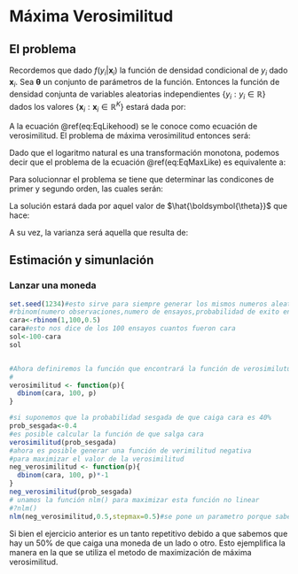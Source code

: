 # Máxima Verosimilitud 
## El problema
Recordemos que dado $f(y_i | \mathbf{x}_i)$ la función de densidad condicional de $y_i$ dado $\mathbf{x}_i$. Sea $\boldsymbol{\theta}$ un conjunto de parámetros de la función. Entonces la función de densidad conjunta de variables aleatorias independientes $\{ y_i : y_i \in \mathbb{R} \}$ dados los valores $\{ \mathbf{x}_i : \mathbf{x}_i \in \mathbb{R}^K \}$ estará dada por:

\begin{equation}
    \Pi_{i = 1}^{n} f(y_i | \mathbf{x}_i; \boldsymbol{\theta}) = f(y_1, y_2, \ldots, y_n | \mathbf{x}_1, \mathbf{x}_2, \ldots, \mathbf{x}_n; \boldsymbol{\theta}) = L(\boldsymbol{\theta})
    (\#eq:EqLikehood)
\end{equation}

A la ecuación \@ref(eq:EqLikehood) se le conoce como ecuación de verosimilitud. El problema de máxima verosimilitud entonces será:
\begin{equation}
    \max_{\boldsymbol{\theta} \in \boldsymbol{\Theta}} \Pi_{i = 1}^{n} f(y_i | \mathbf{x}_i; \boldsymbol{\theta}) = \max_{\boldsymbol{\theta} \in \boldsymbol{\Theta}} L(\boldsymbol{\theta})
        (\#eq:EqMaxLike)
\end{equation}

Dado que el logaritmo natural es una transformación monotona, podemos decir que el problema de la ecuación \@ref(eq:EqMaxLike) es equivalente a:

\begin{equation}
     \max_{\boldsymbol{\theta} \in \boldsymbol{\Theta}} ln L(\boldsymbol{\theta}) = \max_{\boldsymbol{\theta} \in \boldsymbol{\Theta}} ln \Pi_{i = 1}^{n} f(y_i | \mathbf{x}_i; \boldsymbol{\theta}) = \max_{\boldsymbol{\theta} \in \boldsymbol{\Theta}} \sum_{i = 1}^{n} ln f(y_i | \mathbf{x}_i; \boldsymbol{\theta})
            (\#eq:EqLogML)
\end{equation}

Para solucionnar el problema se tiene que determinar las condicones de primer y segundo orden, las cuales serán:
\begin{equation}
    \frac{\partial}{\partial \boldsymbol{\theta}} ln L(\boldsymbol{\theta}) = \nabla ln L(\boldsymbol{\theta})
          (\#eq:MLCPO)
\end{equation}

\begin{equation}
    \frac{\partial^2}{\partial^2 \boldsymbol{\theta}} ln L(\boldsymbol{\theta}) = \frac{\partial}{\partial \boldsymbol{\theta}} ln L(\boldsymbol{\theta}) \cdot  \frac{\partial}{\partial \boldsymbol{\theta}} ln L(\boldsymbol{\theta}') = H(\boldsymbol{\theta})
             (\#eq:MLCSO)
\end{equation}



La solución estará dada por aquel valor de $\hat{\boldsymbol{\theta}}$ que hace:
\begin{equation*}
    \frac{\partial}{\partial \boldsymbol{\theta}} ln L(\hat{\boldsymbol{\theta}}) = 0
\end{equation*}

A su vez, la varianza será aquella que resulta de:
\begin{equation*}
    Var[\hat{\boldsymbol{\theta}} | \mathbf{X}] = \left( - \mathbb{E}_{\hat{\boldsymbol{\theta}}}[H(\boldsymbol{\theta})] \right)^{-1}
\end{equation*}

## Estimación y simunlación 
### Lanzar una moneda
```r
set.seed(1234)#esto sirve para siempre generar los mismos numeros aleatorios
#rbinom(numero observaciones,numero de ensayos,probabilidad de exito en cada ensayo)
cara<-rbinom(1,100,0.5)
cara#esto nos dice de los 100 ensayos cuantos fueron cara
sol<-100-cara
sol


#Ahora definiremos la función que encontrará la función de verosimilutud para determinado valor p
#
verosimilitud <- function(p){
  dbinom(cara, 100, p)
}

#si suponemos que la probabilidad sesgada de que caiga cara es 40%
prob_sesgada<-0.4
#es posible calcular la función de que salga cara
verosimilitud(prob_sesgada)
#ahora es posible generar una función de verimilitud negativa 
#para maximizar el valor de la verosimilitud
neg_verosimilitud <- function(p){
  dbinom(cara, 100, p)*-1
}
neg_verosimilitud(prob_sesgada)
# unamos la función nlm() para maximizar esta función no linear
#?nlm()
nlm(neg_verosimilitud,0.5,stepmax=0.5)#se pone un parametro porque sabemos que hay un 0.5 de probabilidad de que caiga cara


```
Si bien el ejercicio anterior es un tanto repetitivo debido a que sabemos que hay un 50% de que caiga una moneda de un lado o otro. Esto ejemplifica la manera en la que se utiliza el metodo de maximización de máxima verosimilitud.

